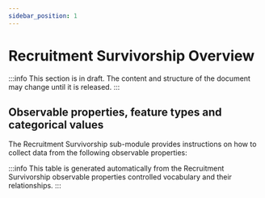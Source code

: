 ```yaml
---
sidebar_position: 1
---
```



# Recruitment Survivorship Overview

:::info
This section is in draft. The content and structure of the document may change until it is released.
:::

## Observable properties, feature types and categorical values

The Recruitment Survivorship sub-module provides instructions on how to collect data from the following observable properties:

<OverviewTable moduleOpCollectionUri="https://linked.data.gov.au/def/test/dawe-cv/6bea1c41-0a98-465a-a146-1d3cfbf6f6fa" />

:::info
This table is generated automatically from the Recruitment Survivorship observable properties controlled vocabulary and their relationships.
:::
